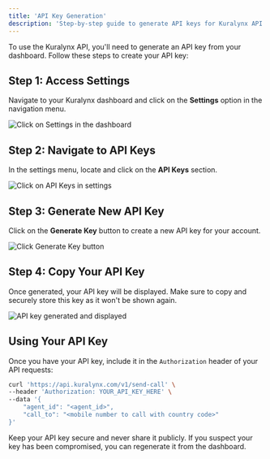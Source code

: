 ```yaml
---
title: 'API Key Generation'
description: 'Step-by-step guide to generate API keys for Kuralynx API'
---
```


To use the Kuralynx API, you'll need to generate an API key from your dashboard. Follow these steps to create your API key:

## Step 1: Access Settings

Navigate to your Kuralynx dashboard and click on the **Settings** option in the navigation menu.

![Click on Settings in the dashboard](/reference_images/api-key-generation/step1_click_settings.png)

## Step 2: Navigate to API Keys

In the settings menu, locate and click on the **API Keys** section.

![Click on API Keys in settings](/reference_images/api-key-generation/step2_click_api_keys.png)

## Step 3: Generate New API Key

Click on the **Generate Key** button to create a new API key for your account.

![Click Generate Key button](/reference_images/api-key-generation/step3_click_generate_key.png)

## Step 4: Copy Your API Key

Once generated, your API key will be displayed. Make sure to copy and securely store this key as it won't be shown again.

![API key generated and displayed](/reference_images/api-key-generation/step4_api_key_generated.png)

## Using Your API Key

Once you have your API key, include it in the `Authorization` header of your API requests:

```bash
curl 'https://api.kuralynx.com/v1/send-call' \
--header 'Authorization: YOUR_API_KEY_HERE' \
--data '{
    "agent_id": "<agent_id>",
    "call_to": "<mobile number to call with country code>"
}'
```

<Note>
  Keep your API key secure and never share it publicly. If you suspect your key has been compromised, you can regenerate it from the dashboard.
</Note> 